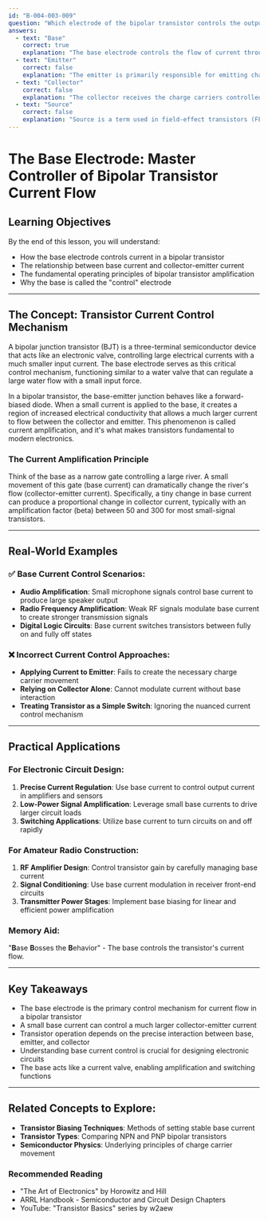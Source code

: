 ```yaml
---
id: "B-004-003-009"
question: "Which electrode of the bipolar transistor controls the output current?"
answers:
  - text: "Base"
    correct: true
    explanation: "The base electrode controls the flow of current through a bipolar transistor by modulating the small base current that ultimately controls a much larger collector-emitter current. This unique characteristic makes the base the 'control valve' of the transistor, where a small change in base current produces a proportionally larger change in the collector current."
  - text: "Emitter"
    correct: false
    explanation: "The emitter is primarily responsible for emitting charge carriers (electrons or holes) into the transistor's channel, but it does not control the output current. It serves as a reference point and helps stabilize the transistor's operation, but lacks the direct current-controlling function of the base."
  - text: "Collector"
    correct: false
    explanation: "The collector receives the charge carriers controlled by the base, but it does not control the current flow. It acts as the output terminal that collects the majority of charge carriers after they pass through the base-controlled junction, but is not the source of current regulation."
  - text: "Source"
    correct: false
    explanation: "Source is a term used in field-effect transistors (FETs), not bipolar junction transistors (BJTs). This answer confuses the terminology between different transistor types and incorrectly applies a term from one transistor technology to another."
---
```


# The Base Electrode: Master Controller of Bipolar Transistor Current Flow

## Learning Objectives
By the end of this lesson, you will understand:
- How the base electrode controls current in a bipolar transistor
- The relationship between base current and collector-emitter current
- The fundamental operating principles of bipolar transistor amplification
- Why the base is called the "control" electrode

---

## The Concept: Transistor Current Control Mechanism

A bipolar junction transistor (BJT) is a three-terminal semiconductor device that acts like an electronic valve, controlling large electrical currents with a much smaller input current. The base electrode serves as this critical control mechanism, functioning similar to a water valve that can regulate a large water flow with a small input force.

In a bipolar transistor, the base-emitter junction behaves like a forward-biased diode. When a small current is applied to the base, it creates a region of increased electrical conductivity that allows a much larger current to flow between the collector and emitter. This phenomenon is called current amplification, and it's what makes transistors fundamental to modern electronics.

### The Current Amplification Principle

Think of the base as a narrow gate controlling a large river. A small movement of this gate (base current) can dramatically change the river's flow (collector-emitter current). Specifically, a tiny change in base current can produce a proportional change in collector current, typically with an amplification factor (beta) between 50 and 300 for most small-signal transistors.

---

## Real-World Examples

### ✅ Base Current Control Scenarios:
- **Audio Amplification**: Small microphone signals control base current to produce large speaker output
- **Radio Frequency Amplification**: Weak RF signals modulate base current to create stronger transmission signals
- **Digital Logic Circuits**: Base current switches transistors between fully on and fully off states

### ❌ Incorrect Current Control Approaches:
- **Applying Current to Emitter**: Fails to create the necessary charge carrier movement
- **Relying on Collector Alone**: Cannot modulate current without base interaction
- **Treating Transistor as a Simple Switch**: Ignoring the nuanced current control mechanism

---

## Practical Applications

### For Electronic Circuit Design:
1. **Precise Current Regulation**: Use base current to control output current in amplifiers and sensors
2. **Low-Power Signal Amplification**: Leverage small base currents to drive larger circuit loads
3. **Switching Applications**: Utilize base current to turn circuits on and off rapidly

### For Amateur Radio Construction:
1. **RF Amplifier Design**: Control transistor gain by carefully managing base current
2. **Signal Conditioning**: Use base current modulation in receiver front-end circuits
3. **Transmitter Power Stages**: Implement base biasing for linear and efficient power amplification

### Memory Aid:
"**B**ase **B**osses the **B**ehavior" - The base controls the transistor's current flow.

---

## Key Takeaways

- The base electrode is the primary control mechanism for current flow in a bipolar transistor
- A small base current can control a much larger collector-emitter current
- Transistor operation depends on the precise interaction between base, emitter, and collector
- Understanding base current control is crucial for designing electronic circuits
- The base acts like a current valve, enabling amplification and switching functions

---

## Related Concepts to Explore:
- **Transistor Biasing Techniques**: Methods of setting stable base current
- **Transistor Types**: Comparing NPN and PNP bipolar transistors
- **Semiconductor Physics**: Underlying principles of charge carrier movement

### Recommended Reading
- "The Art of Electronics" by Horowitz and Hill
- ARRL Handbook - Semiconductor and Circuit Design Chapters
- YouTube: "Transistor Basics" series by w2aew